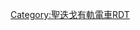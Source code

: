 {{Routemap
|inline = <includeonly>yes</includeonly>
|title=聖迭戈電車綠線
|title-color = white
|title-bg = #00a651
|navbar = 聖迭戈電車RDT/綠線
|navbar pos = 2
|map=
uKBHFa~~'''{{link-en|桑蒂市中心|Santee Town Center (San Diego Trolley station)}}'''
uHST~~'''{{link-en|吉萊斯皮機場站|Gillespie Field station|吉萊斯皮機場}}'''
uHST~~'''{{link-en|阿爾內列大街站|Arnele Avenue station|阿爾內列大街}}'''
uSKRZ-Au~~ ~~ ~~[[File:I-8_(CA).svg|17px]]''[[8號州際公路]]（加州段）''
uBHF~~'''{{link-en|埃爾卡洪轉運中心|El Cajon Transit Center}}'''
uSKRZ-Au~~ ~~ ~~[[File:I-8_(CA).svg|17px]]''[[8號州際公路]]（加州段）''
uHST~~'''{{link-en|阿馬亞車道站|Amaya Drive station|阿馬亞車道}}'''
uSKRZ-Au~~ ~~ ~~[[File:California 125.svg|17px]]''[[:en:California State Route 125|加州125號州道]]''
uBHF~~'''{{link-en|格羅斯蒙特轉運中心|Grossmont Transit Center}}'''
\uABZgl\uCONTfq~~ ~~ ~~[[File:San Diego Trolley Orange Line.svg|17px]]''[[聖地牙哥電車橘線|<font color="F7931e">橘線</font>]]''
uSKRZ-Ao~~ ~~ ~~[[File:I-8_(CA).svg|17px]]''[[8號州際公路]]（加州段）''
uHST~~'''{{link-en|70街站 (聖迭戈電車)|70th Street (San Diego Trolley station)|70街}}'''
uHST~~'''{{link-en|阿爾瓦拉多醫療中心站|Alvarado Medical Center station|阿爾瓦拉多醫療中心}}'''
utSTRa
utBHF~~'''{{link-en|聖地牙哥州立大學轉運中心|SDSU Transit Center}}'''
utSTRe
uhSTRa@g
uhSKRZ-A~~ ~~ ~~[[File:I-8_(CA).svg|17px]]''[[8號州際公路]]（加州段）''
uhHST~~'''{{link-en|格蘭特維爾站|Grantville station|格蘭特維爾}}'''
uhHST~~'''{{link-en|聖迭戈教堂站|Mission San Diego station|聖迭戈教堂}}'''
uhSTRe@f
uSKRZ-Au~~ ~~ ~~[[File:I-15_(CA).svg|17px]]<!--/[[File:California 15.svg|17px]]-->''[[15號州際公路]]<!--與[[:en:California State Route 15|加州15號州道]]-->''
uhSTRa@g
uhBHF~~'''{{link-en|高通體育館站|Qualcomm Stadium station|高通體育館}}'''
uhSTRe@f
uHST~~'''{{link-en|芬頓公園道站|Fenton Parkway station|芬頓公園道}}'''
uSKRZ-Au~~ ~~ ~~[[File:I-805_(CA).svg|17px]]''{{tsl|en|Interstate 805|805號州際公路}}<small>米遜谷匝道</small>''
uHST~~'''{{link-en|里約維斯塔站|Rio Vista station|里約維斯塔}}'''
uHST~~'''{{link-en|米遜谷中心站|Mission Valley Center station|米遜谷中心}}'''
uHST~~'''{{link-en|危害中心站|Hazard Center station|危害中心}}'''
uhSTRa@g
uhSKRZ-A~~ ~~ ~~[[File: California 163.svg|17px]]''{{link-en|加利福尼亞州163號州道|California State Route 163|加州163號州道}}''
uhBHF~~'''{{link-en|時尚谷轉運中心|Fashion Valley Transit Center}}'''
uhSTRe@f
uHST~~'''{{link-en|莫連納／林達維斯塔站|Morena/Linda Vista station|莫連納／林達維斯塔}}'''
uexCONTgq\ueABZg+r\~~ ~~ ~~[[File:San Diego Trolley Blue Line.svg|17px]]''[[聖地牙哥電車藍線|<font color="0071bc">藍線</font>]]（未來延伸線）''
CONTg\uSTR\~~ ~~ ~~[[File:COASTER_logo.svg|70px|link=聖地亞哥海岸快鐵]]''和''[[File:Amtrak logo.svg|75px|link=太平洋衝浪者號]]
SKRZ-Au\uSKRZ-Au\~~ ~~ ~~[[File:I-8_(CA).svg|17px]]''[[8號州際公路]]（加州段）''
XBHF-L\uXBHF-R\~~'''{{link-en|舊城轉運中心 (聖地牙哥)|Old Town Transit Center|舊城轉運中心}}'''
SKRZ-Au\uSKRZ-Au\~~ ~~ ~~[[File:I-5_(CA).svg|17px]]''[[5號州際公路]]（[[加州]]段）''
STR\uHST\~~'''{{link-en|華盛頓街站 (聖迭戈電車)|Washington Street station (San Diego Trolley)|華盛頓街}}'''
STR\uHST\~~'''{{link-en|中城站 (聖迭戈電車)|Middletown station (San Diego Trolley)|中城}}'''
STR\uHST\~~'''{{link-en|縣中心／小意大利站|County Center/Little Italy (San Diego Trolley station)|縣中心／小意大利}}'''
KXBHFe-L\uXBHF-R\~~'''{{link-en|聖塔菲車庫 (聖迭戈)|Santa Fe Depot (San Diego)}}'''
\uABZgl+l\uCONTfq~~ ~~ ~~[[File:San Diego Trolley Orange Line.svg|17px]]''[[聖地牙哥電車橘線|<font color="F7931e">橘線</font>]]和[[File:San Diego Trolley Silver Line.svg|17px]][[聖地牙哥電車銀線|<font color="808080">銀線</font>]]''
uHST~~'''{{link-en|海港村站|Seaport Village station|海港村}}'''
uHST~~'''{{link-en|會議中心站 (聖迭戈電車)|Convention Center station (San Diego Trolley)|會議中心}}'''
uHST~~'''{{link-en|煤氣燈街區站|Gaslamp Quarter station|煤氣燈街區}}'''
uKDSTaq\uABZgr+r\~~ ~~ ~~''（車場、維修設施）''
\uABZg+l\uCONTfq~~ ~~ ~~[[File:San Diego Trolley Orange Line.svg|17px]]''[[聖地牙哥電車橘線|<font color="F7931e">橘線</font>]]和[[File:San Diego Trolley Blue Line.svg|17px]][[聖地牙哥電車藍線|<font color="0071bc">藍線</font>]]''
uBHF~~'''{{link-en|第12與帝國轉運中心|12th & Imperial Transit Center}}'''
\uABZgl\uCONTfq~~ ~~ ~~[[File:San Diego Trolley Orange Line.svg|17px]]''[[聖地牙哥電車橘線|<font color="F7931e">橘線</font>]]''
\uSTRl\uCONTfq~~ ~~ ~~[[File:San Diego Trolley Blue Line.svg|17px]]''[[聖地牙哥電車藍線|<font color="0071bc">藍線</font>]]'' 
}}<noinclude>{{rdt intro|[[聖地牙哥有軌電車|-{zh:聖地牙哥; zh-hant:聖地牙哥; zh-hans:圣迭戈;}-有軌電車]][[聖地牙哥電車綠線|綠線]]}}

[[Category:聖迭戈有軌電車RDT]]
</noinclude>